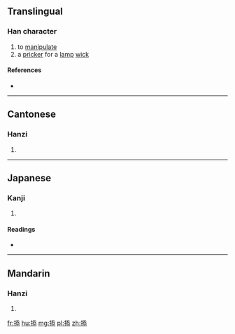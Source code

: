 ==Translingual==

===Han character===
{{Han char|rn=64|rad=手|as=08|sn=11|four=5203<sub>3</sub>|canj=手竹大心 (QHKP), 手一大心 (QMKP)|ids=⿰[[扌]][[忝]]}}

# to [[manipulate]]
# a [[pricker]] for a [[lamp]] [[wick]]

====References====
* {{Han ref|kx=0440.181|dkj=12307|hdz=31890.110|uh=63AD|ud=25517|bh=D56D|bd=54637}}

----

==Cantonese==

===Hanzi===
{{yue-hanzi|jyut=[[tim3]]|y=tim3}}

# {{defn|lang=yue|sort=手08}}

----

==Japanese==

===Kanji===
{{ja-kanji|grade=|rs=手08}}

# {{defn|lang=ja|sort=手08}}

====Readings====
* {{ja-readings|on=[[てん]] (ten)|kun=}}

----

==Mandarin==

===Hanzi===
{{cmn-hanzi|pin=[[pá]] ([[pa2]]), [[tiàn]] ([[tian4]])|wg=[[p'a]]<sup>2</sup>, [[t'ien]]<sup>4</sup>}}

# {{defn|lang=cmn|sort=手08}}

[[fr:掭]]
[[hu:掭]]
[[mg:掭]]
[[pl:掭]]
[[zh:掭]]